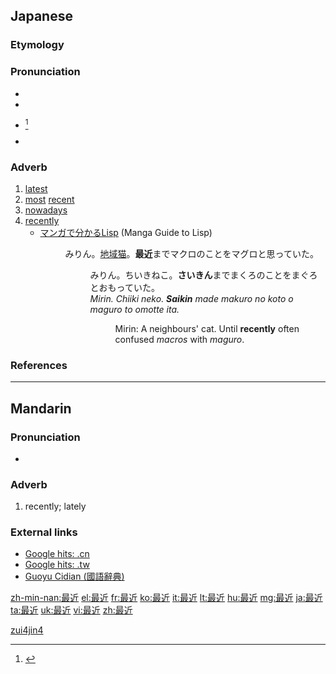 ==Japanese==
{{ja-kanjitab|最|近}}

===Etymology===
{{prefix|最|近|lang=ja|tr1=sai|t1=most|tr2=kin|t2=close|sort=きん}}

===Pronunciation===
* {{l|ja|sc=Latn|音読み|On'yomi}}
* {{IPA|lang=ja|[sa̠.i.ki.ŋ]}}
* {{ja-accent-common|h|サ|イキン}}<ref>{{R:NHK Hatsuon}}</ref>
* {{homophones|lang=ja|細菌}}

===Adverb===
{{ja-pos|k|adverb|hira=さいきん|rom=saikin}}

# [[latest]]
# [[most]] [[recent]]
# [[nowadays]]
# [[recently]]
#* [http://lambda.bugyo.tk/cdr/mwl/index.html マンガで分かるLisp] (Manga Guide to Lisp)
#*: みりん。[[w:ja:地域猫|地域猫]]。'''最近'''までマクロのことをマグロと思っていた。
#*:: みりん。ちいきねこ。'''さいきん'''までまくろのことをまぐろとおもっていた。
#*:: ''Mirin. Chiiki neko. '''Saikin''' made makuro no koto o maguro to omotte ita.''
#*::: Mirin: A neighbours' cat. Until '''recently''' often confused ''macros'' with ''maguro''.

===References===
<references/>

----

==Mandarin==
{{zh-hanzi|[[最]][[近]]}}

===Pronunciation===
* {{audio|Zh-zuìjìn.ogg|Audio}}

===Adverb===
{{cmn-adv|ts|pin=zuìjìn|pint=zui4jin4|rs=曰08}}

# {{Beginning Mandarin|lang=cmn|sc=Hant|sort=曰08}} recently; lately

===External links===
*[http://www.google.cn/search?as_q=&num=10&hl=zh-CN&btnG=Google+%E6%90%9C%E7%B4%A2&as_epq=%E6%9C%80%E8%BF%91&as_oq=&as_eq=&lr=&as_ft=i&as_filetype=&as_qdr=all&as_occt=any&as_dt=i&as_sitesearch=.cn&as_rights= Google hits: .cn]
*[http://www.google.com.tw/search?as_q=&complete=1&hl=zh-TW&num=10&btnG=Google+%E6%90%9C%E5%B0%8B&as_epq=%E6%9C%80%E8%BF%91&as_oq=&as_eq=&lr=&as_ft=i&as_filetype=&as_qdr=all&as_occt=any&as_dt=i&as_sitesearch=.tw&as_rights=&safe=images Google hits: .tw]
*[http://140.111.34.46/cgi-bin/dict/GetContent.cgi?Database=dict&DocNum=132582&GraphicWord=yes&QueryString=%B3%CC%AA%F1 Guoyu Cidian (國語辭典)]

[[Category:cmn:Beginning Mandarin in simplified script|zui4jin4]]

[[zh-min-nan:最近]]
[[el:最近]]
[[fr:最近]]
[[ko:最近]]
[[it:最近]]
[[lt:最近]]
[[hu:最近]]
[[mg:最近]]
[[ja:最近]]
[[ta:最近]]
[[uk:最近]]
[[vi:最近]]
[[zh:最近]]